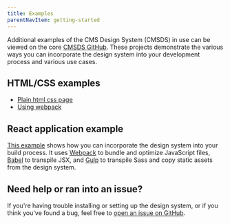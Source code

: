 ```yaml
---
title: Examples
parentNavItem: getting-started
---
```


Additional examples of the CMS Design System (CMSDS) in use can be viewed on the core [CMSDS GitHub](https://github.com/CMSgov/design-system). These projects demonstrate the various ways you can incorporate the design system into your development process and various use cases.

## HTML/CSS examples

- [Plain html css page](https://github.com/CMSgov/design-system/tree/master/examples/html-css)
- [Using webpack](https://github.com/CMSgov/design-system/tree/master/examples/webpack-demo)

## React application example

[This example](https://github.com/CMSgov/design-system/tree/master/examples/react-app) shows how you can incorporate the design system into your build process. It uses [Webpack](https://webpack.js.org) to bundle and optimize JavaScript files, [Babel](https://babeljs.io/) to transpile JSX, and [Gulp](http://gulpjs.com/) to transpile Sass and copy static assets from the design system.

## Need help or ran into an issue?

If you're having trouble installing or setting up the design system, or if you think you've found a bug, feel free to [open an issue on GitHub](https://github.com/CMSgov/design-system/tree/master/examples).
